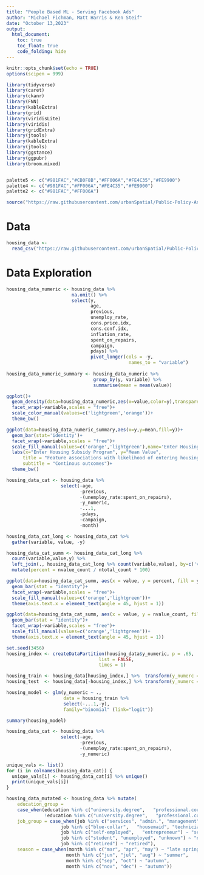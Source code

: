 ```yaml
---
title: "People Based ML - Serving Facebook Ads"
author: "Michael Fichman, Matt Harris & Ken Steif"
date: "October 13,2023"
output:
  html_document:
    toc: true
    toc_float: true
    code_folding: hide
---
```


```r
knitr::opts_chunk$set(echo = TRUE)
options(scipen = 999)

library(tidyverse)
library(caret)
library(ckanr)
library(FNN)
library(kableExtra)
library(grid)
library(viridisLite)
library(viridis)
library(gridExtra)
library(jtools)
library(kableExtra)
library(jtools)     
library(ggstance) 
library(ggpubr)   
library(broom.mixed) 


palette5 <- c("#981FAC","#CB0F8B","#FF006A","#FE4C35","#FE9900")
palette4 <- c("#981FAC","#FF006A","#FE4C35","#FE9900")
palette2 <- c("#981FAC","#FF006A")

source("https://raw.githubusercontent.com/urbanSpatial/Public-Policy-Analytics-Landing/master/functions.r")

```

# Data

```r
housing_data <- 
  read_csv("https://raw.githubusercontent.com/urbanSpatial/Public-Policy-Analytics-Landing/master/DATA/Chapter6/housingSubsidy.csv")
```

# Data Exploration

```r
housing_data_numeric <- housing_data %>% 
                        na.omit() %>%
                        select(y, 
                               age, 
                               previous, 
                               unemploy_rate, 
                               cons.price.idx, 
                               cons.conf.idx,
                               inflation_rate, 
                               spent_on_repairs,
                               campaign,
                               pdays) %>%
                               pivot_longer(cols = -y,
                                             names_to = "variable")
  
housing_data_numeric_summary <- housing_data_numeric %>%
                                group_by(y, variable) %>%
                                summarise(mean = mean(value))
```

```r

ggplot()+
  geom_density(data=housing_data_numeric,aes(x=value,color=y),transparent='20')+
  facet_wrap(~variable,scales = "free")+
  scale_color_manual(values=c('lightgreen','orange'))+
  theme_bw()

```

```r

ggplot(data=housing_data_numeric_summary,aes(x=y,y=mean,fill=y))+
  geom_bar(stat='identity')+
  facet_wrap(~variable,scales = "free")+
  scale_fill_manual(values=c('orange','lightgreen'),name='Enter Housing Subsidy')+
  labs(x="Enter Housing Subsidy Program", y="Mean Value", 
      title = "Feature associations with likelihood of entering housing subsidy program",
      subtitle = "Continous outcomes")+
  theme_bw()
``` 

```r

housing_data_cat <- housing_data %>% 
                    select(-age,
                           -previous, 
                           -(unemploy_rate:spent_on_repairs),
                           -y_numeric,
                           -...1,
                           -pdays,
                           -campaign,
                           -month)

housing_data_cat_long <- housing_data_cat %>%
  gather(variable, value, -y) 

housing_data_cat_summ <- housing_data_cat_long %>%
  count(variable,value,y) %>%
  left_join(., housing_data_cat_long %>% count(variable,value), by=c('variable','value'), suffix=c('value_count','total_count')) %>%
  mutate(percent = nvalue_count / ntotal_count * 100)
``` 

```r

ggplot(data=housing_data_cat_summ, aes(x = value, y = percent, fill = y)) + 
  geom_bar(stat = "identity")+
  facet_wrap(~variable,scales = "free")+
  scale_fill_manual(values=c('orange','lightgreen'))+
  theme(axis.text.x = element_text(angle = 45, hjust = 1))
```

```r

ggplot(data=housing_data_cat_summ, aes(x = value, y = nvalue_count, fill = y)) + 
  geom_bar(stat = "identity")+
  facet_wrap(~variable,scales = "free")+
  scale_fill_manual(values=c('orange','lightgreen'))+
  theme(axis.text.x = element_text(angle = 45, hjust = 1))
```

```r
set.seed(3456)
housing_index <- createDataPartition(housing_data$y_numeric, p = .65,
                                  list = FALSE,
                                  times = 1)

housing_train <- housing_data[housing_index,] %>%  transform(y_numerc = as.numeric(y_numeric)) 
housing_test  <- housing_data[-housing_index,] %>% transform(y_numerc = as.numeric(y_numeric))
```


```r

housing_model <- glm(y_numeric ~ .,
                     data = housing_train %>%
                     select(-...1,-y),
                     family="binomial" (link="logit"))

summary(housing_model)

```


```r
housing_data_cat <- housing_data %>% 
                    select(-age,
                           -previous, 
                           -(unemploy_rate:spent_on_repairs),
                           -y_numeric)

unique_vals <- list()
for (i in colnames(housing_data_cat)) {
  unique_vals[i] <- housing_data_cat[i] %>% unique()
  print(unique_vals[i])
}

housing_data_mutated <- housing_data %>% mutate(
    education_group = 
    case_when(education %in% c("university.degree",   "professional.course") ~ "university",
              !education %in% c("university.degree",   "professional.course") ~ "non-university"),
    job_group = case_when(job %in% c("services", "admin.", "management") ~ "white-collar",
                    job %in% c("blue-collar",   "housemaid", "technician") ~ "blue-collar",
                    job %in% c("self-employed",   "entrepreneur") ~ "self-employed",
                    job %in% c("student", "unemployed", "unknown") ~ "not employed", 
                    job %in% c("retired") ~ "retired"),
    season = case_when(month %in% c("mar", "apr", "may") ~ "late spring",
                      month %in% c("jun", "jul", "aug") ~ "summer",
                      month %in% c("sep", "oct") ~ "autumn",
                      month %in% c("nov", "dec") ~ "autumn")) 
```



